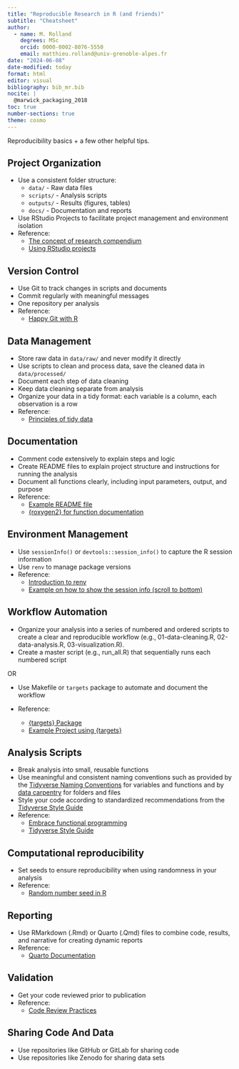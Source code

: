 ```yaml
---
title: "Reproducible Research in R (and friends)"
subtitle: "Cheatsheet"
author: 
  - name: M. Rolland
    degrees: MSc
    orcid: 0000-0002-8076-5550
    email: matthieu.rolland@univ-grenoble-alpes.fr
date: "2024-06-08"
date-modified: today
format: html
editor: visual
bibliography: bib_mr.bib
nocite: |
  @marwick_packaging_2018
toc: true
number-sections: true
theme: cosmo
---
```


Reproducibility basics + a few other helpful tips.

## Project Organization

- Use a consistent folder structure:
  - `data/` - Raw data files
  - `scripts/` - Analysis scripts
  - `outputs/` - Results (figures, tables)
  - `docs/` - Documentation and reports
- Use RStudio Projects to facilitate project management and environment isolation
- Reference:
  - [The concept of research compendium](https://peerj.com/preprints/3192/)
  - [Using RStudio projects](https://support.posit.co/hc/en-us/articles/200526207-Using-RStudio-Projects)

## Version Control

- Use Git to track changes in scripts and documents
- Commit regularly with meaningful messages
- One repository per analysis 
- Reference:
  - [Happy Git with R](https://happygitwithr.com/)

## Data Management

- Store raw data in `data/raw/` and never modify it directly
- Use scripts to clean and process data, save the cleaned data in `data/processed/`
- Document each step of data cleaning
- Keep data cleaning separate from analysis
- Organize your data in a tidy format: each variable is a column, each observation is a row
- Reference:
  - [Principles of tidy data](https://www.jstatsoft.org/article/view/v059i10)

## Documentation

- Comment code extensively to explain steps and logic
- Create README files to explain project structure and instructions for running the analysis
- Document all functions clearly, including input parameters, output, and purpose
- Reference:
  - [Example README file](https://gricad-gitlab.univ-grenoble-alpes.fr/iab-env-epi/rolland_effects_2022)
  - [{roxygen2} for function documentation](https://cran.r-project.org/web/packages/roxygen2/vignettes/roxygen2.html)

## Environment Management

- Use `sessionInfo()` or `devtools::session_info()` to capture the R session information 
- Use `renv` to manage package versions
- Reference:
  - [Introduction to renv](https://rstudio.github.io/renv/articles/renv.html)
  - [Example on how to show the session info (scroll to bottom)](https://gricad-gitlab.univ-grenoble-alpes.fr/iab-env-epi/rolland_effects_2022)

## Workflow Automation

- Organize your analysis into a series of numbered and ordered scripts to create a clear and reproducible workflow (e.g., 01-data-cleaning.R, 02-data-analysis.R, 03-visualization.R).
- Create a master script (e.g., run_all.R) that sequentially runs each numbered script

OR

- Use Makefile or `targets` package to automate and document the workflow

- Reference:
  - [{targets} Package](https://books.ropensci.org/targets/)  
  - [Example Project using {targets}](https://mjrolland.github.io/ed-neuro-hpa/)  

## Analysis Scripts

- Break analysis into small, reusable functions
- Use meaningful and consistent naming conventions such as provided by the [Tidyverse Naming Conventions](https://style.tidyverse.org/syntax.html#object-names) for variables and functions and by [data carpentry](https://datacarpentry.org/rr-organization1/01-file-naming/index.html) for folders and files 
- Style your code according to standardized recommendations from the [Tidyverse Style Guide](https://style.tidyverse.org/)
- Reference:
  - [Embrace functional programming](https://tidyverse.tidyverse.org/articles/manifesto.html#embrace-functional-programming)
  - [Tidyverse Style Guide](https://style.tidyverse.org/)
  
## Computational reproducibility

- Set seeds to ensure reproducibility when using randomness in your analysis
- Reference: 
  - [Random number seed in R](https://makemeanalyst.com/r-programming/random-number-seed/)

## Reporting

- Use RMarkdown (.Rmd) or Quarto (.Qmd) files to combine code, results, and narrative for creating dynamic reports
- Reference:
  - [Quarto Documentation](https://quarto.org/)

## Validation

- Get your code reviewed prior to publication
- Reference:
  - [Code Review Practices](https://mtlynch.io/human-code-reviews-1/)

## Sharing Code And Data

- Use repositories like GitHub or GitLab for sharing code
- Use repositories like Zenodo for sharing data sets

